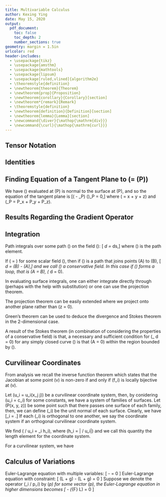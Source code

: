 ```yaml
---
title: Multivariable Calculus
author: Kexing Ying
date: May 15, 2020
output: 
  pdf_document:
    toc: false
    toc_depth: 2
    number_sections: true
geometry: margin = 1.5in
urlcolor: red
header-includes:
  - \usepackage{tikz}
  - \usepackage{amsthm}
  - \usepackage{mathtools}
  - \usepackage{lipsum}
  - \usepackage[ruled,vlined]{algorithm2e}
  - \theoremstyle{definition}
  - \newtheorem{theorem}{Theorem}
  - \newtheorem{prop}{Proposition}
  - \newtheorem{corollary}{Corollary}[section]
  - \newtheorem*{remark}{Remark}
  - \theoremstyle{definition}
  - \newtheorem{definition}{Definition}[section]
  - \newtheorem{lemma}{Lemma}[section]
  - \newcommand{\diver}{\mathop{\mathrm{div}}}
  - \newcommand{\curl}{\mathop{\mathrm{curl}}}
---
```


## Tensor Notation

\begin{itemize}
  \item \(\epsilon_{ijk}\epsilon_{klm} = \delta_{il}\delta_{jm} - \delta_{im}\delta_{jl}\)  
  \item \(\mathbf{A} \cdot \mathbf{B} = \mathbf{A}_i \mathbf{B}_i\)
  \item \(\mathbf{A} \times \mathbf{B} = \epsilon_{ijk}\hat{e}_i\mathbf{A}_j\mathbf{B}_k\)
  \item \(\diver \mathbf{A} = \partial \mathbf{A}_i / \partial x_i\)
  \item \(\nabla \phi = \hat{e}_i \partial \phi / \partial x_i\)
  \item \(\curl \mathbf{A} = \epsilon_{ijk} \hat{e}_i \partial \mathbf{A}_k / \partial x_j\)
\end{itemize}

## Identities

\begin{itemize}
  \item \(\mathbf{a} \cdot (\mathbf{b} \times \mathbf{c}) = (\mathbf{a} \times 
    \mathbf{b}) \cdot \mathbf{c}\)
  \item \(\mathbf{a} \times (\mathbf{b} \times \mathbf{c}) = (\mathbf{a} \cdot 
    \mathbf{c}) \mathbf{b} - (\mathbf{a} \cdot \mathbf{b})\mathbf{c}\)
  \item \(\partial \phi / \partial s = \hat{s} \cdot \nabla \phi\)
\end{itemize}

## Finding Equation of a Tangent Plane to \(\phi = \phi(P)\)

We have \(\nabla \phi\) evaluated at \(P\) is normal to the surface at \(P\), and 
so the equation of the tangent plane is 
\[(\mathbf{r} - \mathbf{r}_P) \cdot (\nabla \phi)_P = 0,\]
where \(\mathbf{r} = x\mathbf{i} + y\mathbf{j} + z\mathbf{k}\) and 
\(\mathbf{r}_P = P_x\mathbf{i} + P_y\mathbf{j} + P_z\mathbf{k}\).

## Results Regarding the Gradient Operator

\begin{itemize}
  \item \(\nabla(\phi \psi) = \phi \nabla \psi + \psi \nabla \phi\)
  \item \(\diver(\phi \mathbf{A}) = \phi \diver \mathbf{A} + \nabla \phi \cdot \mathbf{A}\)
  \item \(\curl(\phi\mathbf{A}) = \phi \curl \mathbf{A} + \nabla \phi \times \mathbf{A}\)
  \item \(\diver(\nabla \phi) = \nabla^2 \phi = \partial^2 \phi / \partial x_i^2\)
  \item \(\curl(\nabla \phi) = 0\)
  \item \(\curl(\nabla \phi) = 0\)
  \item \(\diver(\curl \mathbf{A}) = 0\)
  \item \(\curl(\curl\mathbf{A}) = \nabla(\diver\mathbf{A}) - \nabla^2 \mathbf{A}\)
  \item \(\diver(\mathbf{A} \times \mathbf{B}) = \mathbf{B} \cdot \curl \mathbf{A} - 
    \mathbf{A} \cdot \curl \mathbf{B}\)
  \item \(\nabla^2 (1 / r) = 0\)
\end{itemize}

## Integration

Path integrals over some path \(\gamma\) on the field \(\mathbf{F}\): 
\[\int_\gamma \mathbf{F} \cdot d\mathbf{r} = \int_\gamma \mathbf{F} \cdot \hat{\mathbf{t}} ds,\]
where \(\hat{\mathbf{t}}\) is the path element.

If \(\mathbf{F} = \nabla \phi\) for some scalar field \(\phi\), then if \(\gamma\) 
is a path that joins points \(A\) to \(B\), 
\[\int_\gamma \mathbf{F} \cdot d\mathbf{r} = \phi(B) - \phi(A),\]
and we call \(\mathbf{F}\) a conservative field. In this case if \(\gamma\) forms 
a loop, that is \(A = B\), \(\oint_\gamma \mathbf{F} \cdot d\mathbf{r} = 0\).

In evaluating surface integrals, one can either integrate directly through (perhaps 
with the help with substitution) or one can use the projection theorem.

\begin{theorem}[Projection Theorem]
  Let \(S\) be a surface such that it does not contain a point at which it is 
  orthogonal to \(\mathbf{k}\). Then, 
  \[\int_S f(P) dS = \int_\Sigma f(P) \frac{dx \hspace{1mm} dy} 
    {\left| \hat{\mathbf{n}}\cdot\mathbf{k} \right|},\]
  where \(f\) is a function over \(S\) and \(\Sigma\) is the projection on to the 
  plane \(z = 0\).
\end{theorem}

The projection theorem can be easily extended where we project onto another plane 
rather than \(z = 0\).

\begin{theorem}[Green's Theorem]
  Let \(R\) be a closed plane region bounded by the curve \(C\) and let \(L, M\) 
  be continuous functions of \(x, y\) of type \(C^1(R)\), then 
  \[\oint_C (L dx + M dy) = \int_R \left(\frac{\partial M}{\partial x} - 
    \frac{\partial L}{\partial y}\right)dx \hspace{1mm} dy,\]
  where \(C\) is integrated positively (counter-clockwise).
\end{theorem}

Green's theorem can be used to deduce the divergence and Stokes theorem in the 
2-dimensional case.

\begin{theorem}[Divergence Theorem]
  If \(\tau\) is the volume enclosed by a closed surface \(S\) with unit outward normal 
  \(\hat{\mathbf{n}}\) and \(\mathbf{A}\) is a vector field of type \(C^1(\tau)\), 
  then, 
  \[\int_S \mathbf{A} \cdot \hat{\mathbf{n}} dS = \int_\tau \diver \mathbf{A} d\tau.\]
  We in general refers the value of the integral \(\int_S \mathbf{A} \cdot \hat{\mathbf{n}} dS\) 
  as the flux of \(\mathbf{A}\) across \(S\).
\end{theorem}

\begin{theorem}[Stokes Theorem]
  Let \(S\) be an open surface with the boundary \(\gamma\) and let \(\mathbf{A}\) 
  be a vector field with continuous partial derivatives, then 
  \[\oint_\gamma \mathbf{A} \cdot d\mathbf{r} = \int_S \curl \mathbf{A} \cdot \hat{\mathbf{n}} dS.\]
\end{theorem}

A result of the Stokes theorem (in combination of considering the properties of 
a conservative field) is that, a necessary and sufficient condition for 
\(\oint_\gamma \mathbf{A} \cdot d\mathbf{r} = 0\) for any simply closed curve 
\(\gamma\) is that \(\curl A = 0\) within the region bounded by \(\gamma\).

## Curvilinear Coordinates

\begin{definition}
  Let \(f_i : \mathbb{R}^n \to \mathbb{R}^n\) be a sequence of functions with 
  continuous second derivatives, then, the coordinate system resulted from the 
  transformation \(u_i = f_i(x_j \mid j = 1, \cdots, n)\) is called a curvilinear 
  coordinate system.
\end{definition}

\begin{definition}[Jacobian Matrix]
  The Jacobian matrix of a given curvilinear coordinate transformation is the matrix 
  \(J(x_u)\) with entries \([J]_{ij} = \partial x_i / \partial u_i\) where \(\{x_i\}\) 
  is the original coordinates and \(\{u_i\}\) is the transformed coordinates. 
  We call the determinant of the Jacobian matrix \(\left| J \right|\) the Jacobian.
\end{definition}

From analysis we recall the inverse function theorem which states that the Jacobian 
at some point \(v\) is non-zero if and only if \(f_i\) is locally bijective at \(v\).

Let \(u_i = u_i(x_j \mid j)\) be a curvilinear coordinate system, then, by 
conidering \(u_i = c_i\) for some constants, we have a system of families of surfaces. 
Let \(P(x, y, z)\) be some point such that there passes one surface of each family, 
then, we can define \(\hat{\mathbf{a}}_i\) be the unit normal of each surface. 
Clearly, we have 
\[\hat{\mathbf{a}}_i = \frac{\nabla u_i}{\left| \nabla u_i \right|}.\]
If each \(\hat{\mathbf{a}}_i\) is orthogonal to one another, we say the coordinate 
system if an orthogonal curvilinear coordinate system.

We find \(\partial \mathbf{r} / \partial u_i = \hat{e}_i h_i\), where 
\(h_i = \left| \partial \mathbf{r} / \partial u_i\right|\) and we call this quantity 
the length element for the coordinate system.

For a curvilinear system, we have
\begin{itemize}
  \item \(d\mathbf{r} = \sum \hat{e}_i h_i du_i\)
  \item \(d\tau = \prod h_i du_i\)
  \item \(dS = \left| J \right| \prod du_i\)
  \item \(\hat{e}_i = h_i \nabla u_i\)
  \item \(\nabla \Phi = \sum \hat{e}_i \frac{1}{h_i} \frac{\partial\Phi}{\partial u_i}\)
  \item \(\diver \mathbf{A} = 1 / \prod h_i (\partial / \partial u_i (A_i \prod_{j \neq i} h_j))\)
\end{itemize}

## Calculus of Variations

Euler-Lagrange equation with multiple variables:
\[
  \frac{\partial L}{\partial x_i} - \frac{d}{dx} \frac{\partial L}{\partial x_i'} = 0
\]
Euler-Lagrange equation with constraint:
\[
  \frac{\partial}{\partial x_i}(L + \lambda g) - \frac{d}{dx} \frac{\partial}{\partial x_i'}(L + \lambda g) = 0
\]
Suppose we denote the operator \(\hat{e}_i \partial / \partial p_i\) 
by \(\nabla_p\) for some vector \(p\), the Euler-Lagrange equation in higher dimensions 
becomes 
\[
  \frac{\partial L}{\partial F} - \diver(\nabla_{\nabla F} L) = 0
\]
